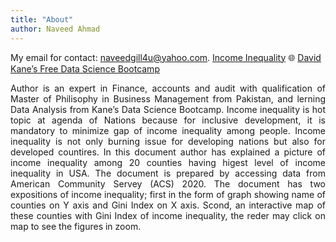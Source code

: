```yaml
---
title: "About"
author: Naveed Ahmad
---
```


My email for contact: [naveedgill4u@yahoo.com](mailto:naveedgill4u@yahoo.com).
<i class="fa-brands fa-github"></i> [Income Inequality](https://github.com/naveedgill4u/income-inequality.git)
🌐 [David Kane’s Free Data Science Bootcamp](https://bootcamp.davidkane.info/)

<div style="text-align: justify;"> Author is an expert in Finance, accounts and audit with qualification of Master of Philisophy in Business Management from Pakistan, and lerning Data Analysis from Kane's Data Science Bootcamp. Income inequality is hot topic at agenda of Nations because for inclusive development, it is mandatory to minimize gap of income inequality among people. Income inequality is not only burning issue for developing nations but also for developed countires.
In this document author has explained a picture of income inequality among 20 counties having higest level of income inequality in USA. The document is prepared by accessing data from American Community Servey (ACS) 2020. The document has two expositions of income inequality; first in the form of graph showing name of counties on Y axis and Gini Index on X axis. Scond, an interactive map of these counties with Gini Index of income inequality, the reder may click on map to see the figures in zoom.
</div>
